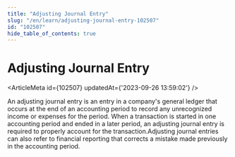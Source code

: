 ```yaml
---
title: "Adjusting Journal Entry"
slug: "/en/learn/adjusting-journal-entry-102507"
id: "102507"
hide_table_of_contents: true
---
```



# Adjusting Journal Entry

<ArticleMeta id={102507} updatedAt={'2023-09-26 13:59:02'} />
<div className='border-solid border-b border-t-0 my-4 border-[var(--ifm-color-gray-300)]' />

An adjusting journal entry is an entry in a company's general ledger that occurs at the end of an accounting period to record any unrecognized income or expenses for the period. When a transaction is started in one accounting period and ended in a later period, an adjusting journal entry is required to properly account for the transaction.Adjusting journal entries can also refer to financial reporting that corrects a mistake made previously in the accounting period.
